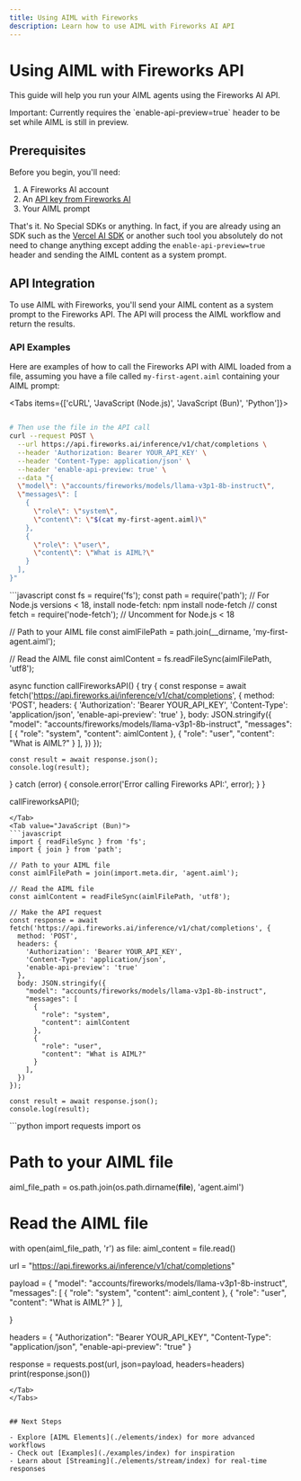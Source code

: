 ```yaml
---
title: Using AIML with Fireworks
description: Learn how to use AIML with Fireworks AI API
---
```

 
# Using AIML with Fireworks API

This guide will help you run your AIML agents using the Fireworks AI API.

<Banner className="bg-blue-500 text-white rounded-lg">
  Important: Currently requires the `enable-api-preview=true` header to be set while AIML is still in preview.
</Banner>

## Prerequisites

Before you begin, you'll need:

1. A Fireworks AI account
2. An [API key from Fireworks AI](https://fireworks.ai/settings/users/api-keys)
3. Your AIML prompt 

That's it. No Special SDKs or anything. In fact, if you are already using an SDK such as the [Vercel AI SDK](https://sdk.vercel.ai/) or another such tool you absolutely do not need to change anything except adding the `enable-api-preview=true` header and sending the AIML content as a system prompt.
## API Integration

To use AIML with Fireworks, you'll send your AIML content as a system prompt to the Fireworks API. The API will process the AIML workflow and return the results.


### API Examples

Here are examples of how to call the Fireworks API with AIML loaded from a file, assuming you have a file called `my-first-agent.aiml` containing your AIML prompt:

<Tabs items={['cURL', 'JavaScript (Node.js)', 'JavaScript (Bun)', 'Python']}>
<Tab value="cURL">
```bash

# Then use the file in the API call
curl --request POST \
  --url https://api.fireworks.ai/inference/v1/chat/completions \
  --header 'Authorization: Bearer YOUR_API_KEY' \
  --header 'Content-Type: application/json' \
  --header 'enable-api-preview: true' \
  --data "{
  \"model\": \"accounts/fireworks/models/llama-v3p1-8b-instruct\",
  \"messages\": [
    {
      \"role\": \"system\",
      \"content\": \"$(cat my-first-agent.aiml)\"
    },
    {
      \"role\": \"user\",
      \"content\": \"What is AIML?\"
    }
  ],
}"
```
</Tab>
<Tab value="JavaScript (Node.js)">
```javascript
const fs = require('fs');
const path = require('path');
// For Node.js versions < 18, install node-fetch: npm install node-fetch
// const fetch = require('node-fetch'); // Uncomment for Node.js < 18

// Path to your AIML file
const aimlFilePath = path.join(__dirname, 'my-first-agent.aiml');

// Read the AIML file
const aimlContent = fs.readFileSync(aimlFilePath, 'utf8');

async function callFireworksAPI() {
  try {
    const response = await fetch('https://api.fireworks.ai/inference/v1/chat/completions', {
      method: 'POST',
      headers: {
        'Authorization': 'Bearer YOUR_API_KEY',
        'Content-Type': 'application/json',
        'enable-api-preview': 'true'
      },
      body: JSON.stringify({
        "model": "accounts/fireworks/models/llama-v3p1-8b-instruct",
        "messages": [
          {
            "role": "system",
            "content": aimlContent
          },
          {
            "role": "user",
            "content": "What is AIML?"
          }
        ],
      })
    });

    const result = await response.json();
    console.log(result);
  } catch (error) {
    console.error('Error calling Fireworks API:', error);
  }
}

callFireworksAPI();
```
</Tab>
<Tab value="JavaScript (Bun)">
```javascript
import { readFileSync } from 'fs';
import { join } from 'path';

// Path to your AIML file
const aimlFilePath = join(import.meta.dir, 'agent.aiml');

// Read the AIML file
const aimlContent = readFileSync(aimlFilePath, 'utf8');

// Make the API request
const response = await fetch('https://api.fireworks.ai/inference/v1/chat/completions', {
  method: 'POST',
  headers: {
    'Authorization': 'Bearer YOUR_API_KEY',
    'Content-Type': 'application/json',
    'enable-api-preview': 'true'
  },
  body: JSON.stringify({
    "model": "accounts/fireworks/models/llama-v3p1-8b-instruct",
    "messages": [
      {
        "role": "system",
        "content": aimlContent
      },
      {
        "role": "user",
        "content": "What is AIML?"
      }
    ],
  })
});

const result = await response.json();
console.log(result);
```
</Tab>
<Tab value="Python">
```python
import requests
import os

# Path to your AIML file
aiml_file_path = os.path.join(os.path.dirname(__file__), 'agent.aiml')

# Read the AIML file
with open(aiml_file_path, 'r') as file:
    aiml_content = file.read()

url = "https://api.fireworks.ai/inference/v1/chat/completions"

payload = {
    "model": "accounts/fireworks/models/llama-v3p1-8b-instruct",
    "messages": [
        {
            "role": "system",
            "content": aiml_content
        },
        {
            "role": "user",
            "content": "What is AIML?"
        }
    ],

}

headers = {
    "Authorization": "Bearer YOUR_API_KEY",
    "Content-Type": "application/json",
    "enable-api-preview": "true"
}

response = requests.post(url, json=payload, headers=headers)
print(response.json())
```
</Tab>
</Tabs>


## Next Steps

- Explore [AIML Elements](./elements/index) for more advanced workflows
- Check out [Examples](./examples/index) for inspiration
- Learn about [Streaming](./elements/stream/index) for real-time responses
